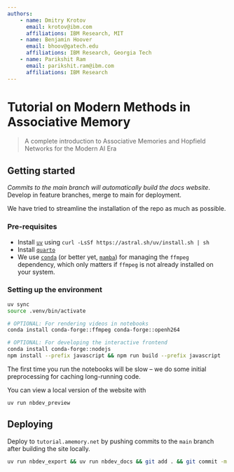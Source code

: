 ```yaml
---
authors: 
    - name: Dmitry Krotov
      email: krotov@ibm.com
      affiliations: IBM Research, MIT
    - name: Benjamin Hoover
      email: bhoov@gatech.edu
      affiliations: IBM Research, Georgia Tech
    - name: Parikshit Ram
      email: parikshit.ram@ibm.com
      affiliations: IBM Research
---
```


# Tutorial on Modern Methods in Associative Memory
> A complete introduction to Associative Memories and Hopfield Networks for the Modern AI Era

## Getting started

*Commits to the main branch will automatically build the docs website*. Develop in feature branches, merge to main for deployment.

We have tried to streamline the installation of the repo as much as possible.

### Pre-requisites

- Install [`uv`](https://docs.astral.sh/uv/getting-started/installation/) using `curl -LsSf https://astral.sh/uv/install.sh | sh`
- Install [`quarto`](https://quarto.org/docs/download/)
- We use [`conda`](https://www.anaconda.com/docs/getting-started/miniconda/install) (or better yet, [`mamba`](https://github.com/conda-forge/miniforge)) for managing the `ffmpeg` dependency, which only matters if `ffmpeg` is not already installed on your system.

### Setting up the environment

```sh
uv sync
source .venv/bin/activate

# OPTIONAL: For rendering videos in notebooks
conda install conda-forge::ffmpeg conda-forge::openh264 

# OPTIONAL: For developing the interactive frontend
conda install conda-forge::nodejs
npm install --prefix javascript && npm run build --prefix javascript 
```

The first time you run the notebooks will be slow -- we do some initial preprocessing for caching long-running code.

You can view a local version of the website with 

```
uv run nbdev_preview
```

## Deploying

Deploy to `tutorial.amemory.net` by pushing commits to the `main` branch after building the site locally.

```sh
uv run nbdev_export && uv run nbdev_docs && git add . && git commit -m "Update site" && git push
```